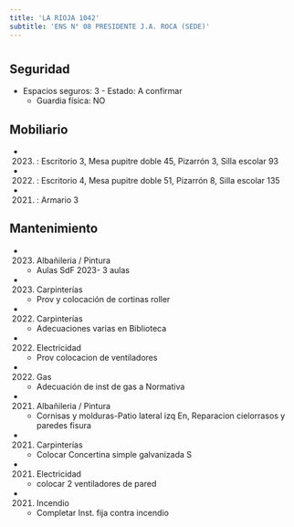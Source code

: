 ```yaml
---
title: 'LA RIOJA 1042'
subtitle: 'ENS N° 08 PRESIDENTE J.A. ROCA (SEDE)'
---
```


#


## Seguridad

*  Espacios seguros: 3 - Estado: A confirmar 
    + Guardia física: NO





## Mobiliario

*  (2023) : Escritorio 3, Mesa pupitre doble 45, Pizarrón 3, Silla escolar 93 

*  (2022) : Escritorio 4, Mesa pupitre doble 51, Pizarrón 8, Silla escolar 135 

*  (2021) : Armario 3 





## Mantenimiento

*  (2023) Albañileria / Pintura 
    + Aulas SdF 2023- 3 aulas

*  (2023) Carpinterías 
    + Prov y colocación de cortinas roller

*  (2022) Carpinterías 
    + Adecuaciones varias en Biblioteca

*  (2022) Electricidad 
    + Prov colocacion de ventiladores

*  (2022) Gas 
    + Adecuación de inst de gas a Normativa

*  (2021) Albañileria / Pintura 
    + Cornisas y molduras-Patio lateral izq En, Reparacion cielorrasos y paredes fisura

*  (2021) Carpinterías 
    + Colocar Concertina simple galvanizada  S

*  (2021) Electricidad 
    + colocar 2 ventiladores de pared

*  (2021) Incendio 
    + Completar Inst. fija contra incendio



